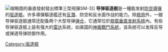{{noteTA
|G1=Military
}}
{{Expand language|1=en|time=2021-03-17T04:30:53+00:00}}
[[File:SM3_from_JDS_Kongo.jpg|缩略图]]的垂直發射發出標準三型飛彈SM-3]]
'''导弹驱逐舰'''是一種能发射[[防空導彈|防空導彈]]的[[驱逐舰|驱逐舰]]。许多導彈驅逐艦还有[[反潛作戰|反潛]]、防空和反水面作战的能力。除[[舰炮|舰炮]]外，一艘导弹驱逐舰通常还配备两个大型导弹[[弹仓|弹仓]]，它通常位於[[舰载垂直发射系统|舰载垂直发射系统]]內。有些导弹驱逐舰上装有强大的[[雷达|雷达]]系统，如美国的[[神盾戰鬥系統|神盾戰鬥系統]]，该系统可以发挥反导或弹道导弹防御作用。
{{19世紀和20世紀作戰艦隻類型}}
[[Category:驱逐舰|Category:驱逐舰]]